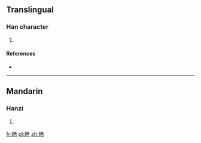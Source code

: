==Translingual==

===Han character===
{{Han char|rn=102|rad=田|as=05|sn=10|four=|canj=田土月 (WGB)}}

# {{defn|Han|sort=田05}}

====References====
* {{Han ref|kx=0761.040|dkj=21807|dj=1170.270|hdz=42536.040|uh=7558|ud=30040}}

----

==Mandarin==

===Hanzi===
{{cmn-hanzi|pin=[[liǔ]] ([[liu3]]), [[liù]] ([[liu4]]), [[nán]] ([[nan2]])|wg=liu<sup>3</sup>, liu<sup>4</sup>, nan<sup>2</sup>}}

# {{defn|lang=cmn|sort=田05}}

[[fr:畘]]
[[pl:畘]]
[[zh:畘]]